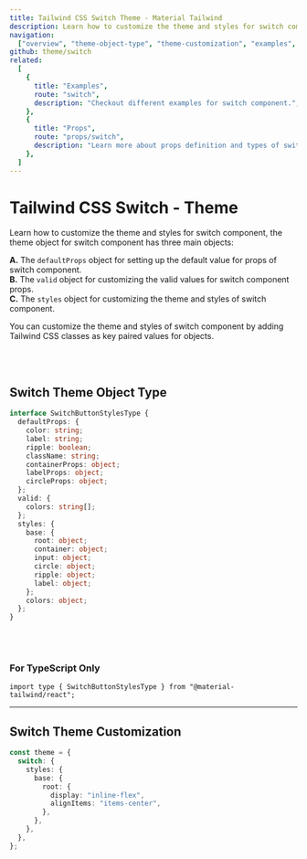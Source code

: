 ```yaml
---
title: Tailwind CSS Switch Theme - Material Tailwind
description: Learn how to customize the theme and styles for switch component.
navigation:
  ["overview", "theme-object-type", "theme-customization", "examples", "props"]
github: theme/switch
related:
  [
    {
      title: "Examples",
      route: "switch",
      description: "Checkout different examples for switch component.",
    },
    {
      title: "Props",
      route: "props/switch",
      description: "Learn more about props definition and types of switch component.",
    },
  ]
---
```


# Tailwind CSS Switch - Theme

<span id="overview" className="scroll-mt-48" />

Learn how to customize the theme and styles for switch component, the theme object for switch component has three main objects:

**A.** The <Code>defaultProps</Code> object for setting up the default value for props of switch component.<br />
**B.** The <Code>valid</Code> object for customizing the valid values for switch component props.<br />
**C.** The <Code>styles</Code> object for customizing the theme and styles of switch component.<br />

You can customize the theme and styles of switch component by adding Tailwind CSS classes as key paired values for objects.

<br />
<br />

## Switch Theme Object Type

<span id="theme-object-type" className="scroll-mt-48" />

```ts
interface SwitchButtonStylesType {
  defaultProps: {
    color: string;
    label: string;
    ripple: boolean;
    className: string;
    containerProps: object;
    labelProps: object;
    circleProps: object;
  };
  valid: {
    colors: string[];
  };
  styles: {
    base: {
      root: object;
      container: object;
      input: object;
      circle: object;
      ripple: object;
      label: object;
    };
    colors: object;
  };
}
```

<br />
<br />

### For TypeScript Only

```tsx
import type { SwitchButtonStylesType } from "@material-tailwind/react";
```

---

## Switch Theme Customization

<span id="theme-customization" className="scroll-mt-48" />

```ts
const theme = {
  switch: {
    styles: {
      base: {
        root: {
          display: "inline-flex",
          alignItems: "items-center",
        },
      },
    },
  },
};
```

<span id="examples" className="scroll-mt-48" />
<span id="props" className="scroll-mt-48" />
